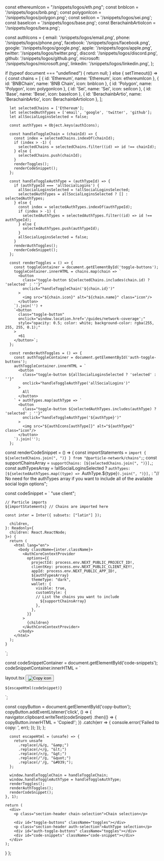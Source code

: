   const ethereumIcon = "/snippets/logos/eth.png";
  const bnbIcon = '/snippets/logos/bnb.png';
  const polygonIcon = '/snippets/logos/polygon.png';
  const seiIcon = '/snippets/logos/sei.png';
  const baseIcon = '/snippets/logos/base.png';
  const BerachainbArtioIcon = '/snippets/logos/bera.png';

  const authIcons = {
    email: '/snippets/logos/email.png',
    phone: '/snippets/logos/phone.png',
    facebook: '/snippets/logos/facebook.png',
    google: '/snippets/logos/google.png',
    apple: '/snippets/logos/apple.png',
    twitter: '/snippets/logos/twitter.png',
    discord: '/snippets/logos/discord.png',
    github: '/snippets/logos/github.png',
    microsoft: '/snippets/logos/microsoft.png',
    linkedin: '/snippets/logos/linkedin.png',
  };
  
  if (typeof document === "undefined") {
    return null;
  } else {
    setTimeout(() => {
      const chains = [
        { id: 'Ethereum', name: 'Ethereum', icon: ethereumIcon },
        { id: 'BNBChain', name: 'BNB Chain', icon: bnbIcon },
        { id: 'Polygon', name: 'Polygon', icon: polygonIcon },
        { id: 'Sei', name: 'Sei', icon: seiIcon },
        { id: 'Base', name: 'Bese', icon: baseIcon },
        { id: 'BerachainbArtio', name: 'BerachainbArtio', icon: BerachainbArtioIcon },
      ];

      let selectedChains = ['Ethereum'];
      let selectedAuthTypes = ['email', 'google', 'twitter', 'github'];
      let allSocialLoginsSelected = false;

      const authTypes = Object.keys(authIcons);

      const handleToggleChain = (chainId) => {
        const index = selectedChains.indexOf(chainId);
        if (index > -1) {
          selectedChains = selectedChains.filter((id) => id !== chainId);
        } else {
          selectedChains.push(chainId);
        }
        renderToggles();
        renderCodeSnippet();
      };

      const handleToggleAuthType = (authTypeId) => {
        if (authTypeId === 'allSocialLogins') {
          allSocialLoginsSelected = !allSocialLoginsSelected;
          selectedAuthTypes = allSocialLoginsSelected ? [] : selectedAuthTypes;
        } else {
          const index = selectedAuthTypes.indexOf(authTypeId);
          if (index > -1) {
            selectedAuthTypes = selectedAuthTypes.filter((id) => id !== authTypeId);
          } else {
            selectedAuthTypes.push(authTypeId);
          }
          allSocialLoginsSelected = false;
        }
        renderAuthToggles();
        renderCodeSnippet();
      };

      const renderToggles = () => {
        const toggleContainer = document.getElementById('toggle-buttons');
        toggleContainer.innerHTML = chains.map(chain => `
          <button
            class="toggle-button ${selectedChains.includes(chain.id) ? 'selected' : ''}"
            onclick="handleToggleChain('${chain.id}')"
          >
            <img src="${chain.icon}" alt="${chain.name}" class="icon"/>
          </button>
        `).join('') +
        `<button
          class="toggle-button"
          onclick="window.location.href='/guides/network-coverage';"
          style="opacity: 0.5; color: white; background-color: rgba(255, 255, 255, 0.1);"
        >
          +61
        </button>`;
      };

      const renderAuthToggles = () => {
        const authToggleContainer = document.getElementById('auth-toggle-buttons');
        authToggleContainer.innerHTML = `
          <button
            class="toggle-button ${allSocialLoginsSelected ? 'selected' : ''}"
            onclick="handleToggleAuthType('allSocialLogins')"
          >
            All
          </button>
        ` + authTypes.map(authType => `
          <button
            class="toggle-button ${selectedAuthTypes.includes(authType) ? 'selected' : ''}"
            onclick="handleToggleAuthType('${authType}')"
          >
            <img src="${authIcons[authType]}" alt="${authType}" class="icon"/>
          </button>
        `).join('');
      };

const renderCodeSnippet = () => {
  const importStatements = `import { ${selectedChains.join(", ")} } from "@particle-network/chains";`;
  const supportChainsArray = `supportChains: [${selectedChains.join(", ")}],`;
  const authTypesArray = !allSocialLoginsSelected
    ? `authTypes: [${selectedAuthTypes.map((type) => `AuthType.${type}`).join(", ")}],`
    : "// No need for the authTypes array if you want to include all of the available social login options";

  const codeSnippet = `
    "use client";

    // Particle imports
    ${importStatements} // Chains are imported here

    const inter = Inter({ subsets: ["latin"] });

      children,
    }: Readonly<{
      children: React.ReactNode;
    }>) {
      return (
        <html lang="en">
          <body className={inter.className}>
            <AuthCoreContextProvider
              options={{
                projectId: process.env.NEXT_PUBLIC_PROJECT_ID!,
                clientKey: process.env.NEXT_PUBLIC_CLIENT_KEY!,
                appId: process.env.NEXT_PUBLIC_APP_ID!,
                ${authTypesArray}
                themeType: "dark",
                wallet: {
                  visible: true,
                  customStyle: {
                  // List the chains you want to include
                    ${supportChainsArray} 
                  },
                },
              }}
            >
              {children}
            </AuthCoreContextProvider>
          </body>
        </html>
      );
    }
  `;

  const codeSnippetContainer = document.getElementById('code-snippets');
codeSnippetContainer.innerHTML = `
  <div class="snippet-header">
    <span class="language-label">layout.tsx</span>
    <button id="copy-button" class="copy-button">
      <img src="/snippets/logos/copy.png" alt="Copy icon" class="copy-icon"/>
    </button>
  </div>
  <pre><code>${escapeHtml(codeSnippet)}</code></pre>
`;


  const copyButton = document.getElementById('copy-button');
  copyButton.addEventListener('click', () => {
    navigator.clipboard.writeText(codeSnippet)
      .then(() => {
        copyButton.innerHTML = '<span class="copied-text">Copied!</span>';
      })
      .catch(err => {
        console.error('Failed to copy: ', err);
      });
  });
};


      const escapeHtml = (unsafe) => {
        return unsafe
          .replace(/&/g, "&amp;")
          .replace(/</g, "&lt;")
          .replace(/>/g, "&gt;")
          .replace(/"/g, "&quot;")
          .replace(/'/g, "&#039;");
      };

      window.handleToggleChain = handleToggleChain;
      window.handleToggleAuthType = handleToggleAuthType;
      renderToggles();
      renderAuthToggles();
      renderCodeSnippet();
    }, 1);

    return (
      <div>
        <p class="section-header chain-selection">Chain selection</p>

        <div id="toggle-buttons" className="toggles"></div>
        <p class="section-header auth-selection">AuthType selection</p>
        <div id="auth-toggle-buttons" className="toggles"></div>
        <div id="code-snippets" className="code-snippet"></div>
      </div>
    );
  }
};

